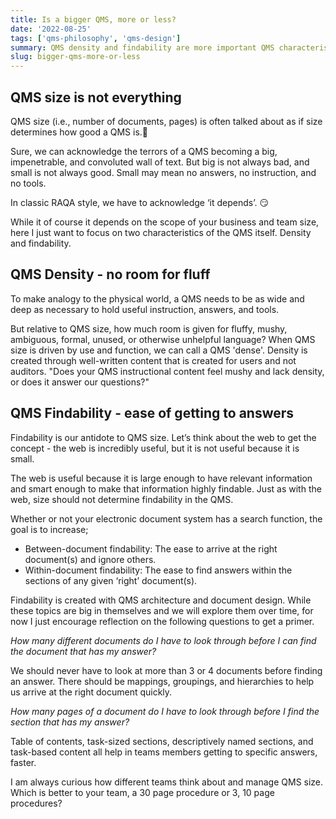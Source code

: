 ```yaml
---
title: Is a bigger QMS, more or less?
date: '2022-08-25'
tags: ['qms-philosophy', 'qms-design']
summary: QMS density and findability are more important QMS characteristics.
slug: bigger-qms-more-or-less
---
```


## QMS size is not everything

QMS size (i.e., number of documents, pages) is often talked about as if size determines how good a QMS is.🤔

Sure, we can acknowledge the terrors of a QMS becoming a big, impenetrable, and convoluted wall of text. But big is not always bad, and small is not always good. Small may mean no answers, no instruction, and no tools.

In classic RAQA style, we have to acknowledge ‘it depends’. 😏

While it of course it depends on the scope of your business and team size, here I just want to focus on two characteristics of the QMS itself. Density and findability.

## QMS Density - no room for fluff

To make analogy to the physical world, a QMS needs to be as wide and deep as necessary to hold useful instruction, answers, and tools.

But relative to QMS size, how much room is given for fluffy, mushy, ambiguous, formal, unused, or otherwise unhelpful language? When QMS size is driven by use and function, we can call a QMS 'dense'. Density is created through well-written content that is created for users and not auditors.
"Does your QMS instructional content feel mushy and lack density, or does it answer our questions?"

## QMS Findability - ease of getting to answers

Findability is our antidote to QMS size. Let’s think about the web to get the concept - the web is incredibly useful, but it is not useful because it is small.

The web is useful because it is large enough to have relevant information and smart enough to make that information highly findable. Just as with the web, size should not determine findability in the QMS.

Whether or not your electronic document system has a search function, the goal is to increase;

- Between-document findability: The ease to arrive at the right document(s) and ignore others.
- Within-document findability: The ease to find answers within the sections of any given ‘right’ document(s).

Findability is created with QMS architecture and document design. While these topics are big in themselves and we will explore them over time, for now I just encourage reflection on the following questions to get a primer.

_How many different documents do I have to look through before I can find the document that has my answer?_

We should never have to look at more than 3 or 4 documents before finding an answer. There should be mappings, groupings, and hierarchies to help us arrive at the right document quickly.

_How many pages of a document do I have to look through before I find the section that has my answer?_

Table of contents, task-sized sections, descriptively named sections, and task-based content all help in teams members getting to specific answers, faster.

I am always curious how different teams think about and manage QMS size. Which is better to your team, a 30 page procedure or 3, 10 page procedures?
